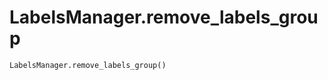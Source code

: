 # LabelsManager.remove_labels_group { #napari_activelearning.LabelsManager.remove_labels_group }

```python
LabelsManager.remove_labels_group()
```

